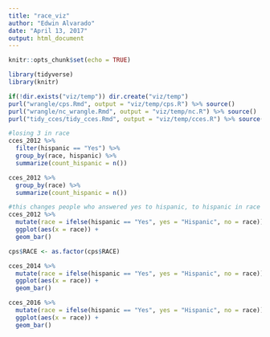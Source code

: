 ```yaml
---
title: "race_viz"
author: "Edwin Alvarado"
date: "April 13, 2017"
output: html_document
---
```


```r
knitr::opts_chunk$set(echo = TRUE)
```

```r
library(tidyverse)
library(knitr)
```

```r
if(!dir.exists("viz/temp")) dir.create("viz/temp")
purl("wrangle/cps.Rmd", output = "viz/temp/cps.R") %>% source()
purl("wrangle/nc_wrangle.Rmd", output = "viz/temp/nc.R") %>% source()
purl("tidy_cces/tidy_cces.Rmd", output = "viz/temp/cces.R") %>% source()
```

```r
#losing 3 in race
cces_2012 %>%
  filter(hispanic == "Yes") %>%
  group_by(race, hispanic) %>%
  summarize(count_hispanic = n())

cces_2012 %>%
  group_by(race) %>%
  summarize(count_hispanic = n())
```

```r
#this changes people who answered yes to hispanic, to hispanic in race column
cces_2012 %>%
  mutate(race = ifelse(hispanic == "Yes", yes = "Hispanic", no = race)) %>%
  ggplot(aes(x = race)) +
  geom_bar()

cps$RACE <- as.factor(cps$RACE)

```

```r
cces_2014 %>%
  mutate(race = ifelse(hispanic == "Yes", yes = "Hispanic", no = race)) %>%
  ggplot(aes(x = race)) +
  geom_bar()
```

```r
cces_2016 %>%
  mutate(race = ifelse(hispanic == "Yes", yes = "Hispanic", no = race)) %>%
  ggplot(aes(x = race)) +
  geom_bar()
```

